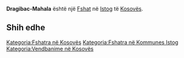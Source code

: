 {{Fshat në Kosovës
 | Emri                = Dragibac-Mahala
| srp_N_name = Dragibac-Mahala
| srp_N_FULL_NAME_RO = Dragibac-Mahala
| srp_N_FULL_NAME_ND_RO = Dragibac-Mahala
| srp_N_SORT_NAME_RG = DRAGIBACMAHALA
| srp_N_FULL_NAME_RG = Dragibac-Mahala
| srp_N_FULL_NAME_ND_RG = Dragibac-Mahala

 | Emri (Rasa dhanore) = 
 | Figura              = 
 | Shteti              = Kosovo
 | Komuna              = Istog
 | Kodi postar         = 
 | Sipërfaqja          = 

 | Popullsia           = 

 | Regj. i popullsisë  = 
 | Dend. e popullsisë  = 
 | Faqja zyrtare       = 
 <!--- Koordinatat ----> 
 | Gjerësia            = 42.310833
 | Gjatësia            = 21.558056
 | Lartësia            = 
}}
'''Dragibac-Mahala''' është një [[Fshat]] në [[Istog]] të [[Kosovës]].

<!-- == Gjeografia == -->
<!-- == Historia == -->
<!-- == Demografia == -->
== Shih edhe ==
{{Komuna Istog}}
{{Kosovo-Administrata-Cung}}

[[Kategoria:Fshatra në Kosovës]]
[[Kategoria:Fshatra në Kommunes Istog]]
[[Kategoria:Vendbanime në Kosovës]]